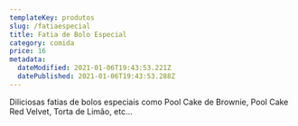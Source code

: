 ```yaml
---
templateKey: produtos
slug: /fatiaespecial
title: Fatia de Bolo Especial
category: comida
price: 16
metadata:
  dateModified: 2021-01-06T19:43:53.221Z
  datePublished: 2021-01-06T19:43:53.288Z
---
```

Diliciosas fatias de bolos especiais como Pool Cake de Brownie, Pool Cake Red Velvet, Torta de Limão, etc...